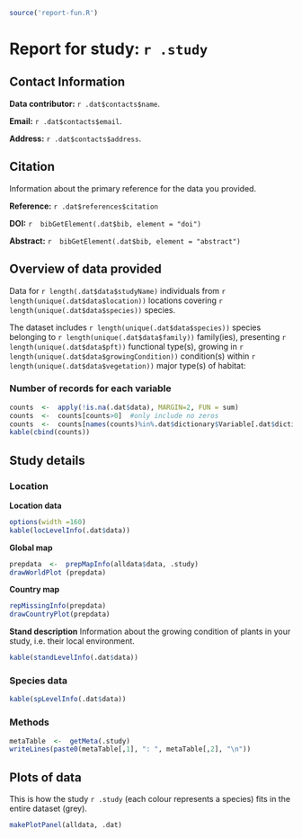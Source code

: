```r
source('report-fun.R')
```

# Report for study: `r .study`

## Contact Information

**Data contributor:** `r .dat$contacts$name`.

**Email:** `r .dat$contacts$email`.

**Address:** `r .dat$contacts$address`.

## Citation
Information about the primary reference for the data you provided.

**Reference:** `r .dat$references$citation`

**DOI:** `r  bibGetElement(.dat$bib, element = "doi")`

**Abstract:** `r  bibGetElement(.dat$bib, element = "abstract")`

## Overview of data provided

Data for `r length(.dat$data$studyName)` individuals from `r length(unique(.dat$data$location))` locations covering `r length(unique(.dat$data$species))` species.

The dataset includes `r length(unique(.dat$data$species))` species belonging to `r length(unique(.dat$data$family))` family(ies), presenting `r length(unique(.dat$data$pft))` functional type(s), growing in `r length(unique(.dat$data$growingCondition))` condition(s) within `r length(unique(.dat$data$vegetation))` major type(s) of habitat:


### Number of records for each variable

```r
counts  <-  apply(!is.na(.dat$data), MARGIN=2, FUN = sum)
counts  <-  counts[counts>0]  #only include no zeros
counts  <-  counts[names(counts)%in%.dat$dictionary$Variable[.dat$dictionary$Group=="tree"]]
kable(cbind(counts))
```


## Study details

### Location

**Location data**
```r
options(width =160)
kable(locLevelInfo(.dat$data))
```

**Global map**

```r
prepdata  <-  prepMapInfo(alldata$data, .study)
drawWorldPlot (prepdata)
```

**Country map**

```r
repMissingInfo(prepdata)
drawCountryPlot(prepdata)
```

**Stand description**
Information about the growing condition of plants in your study, i.e. their local environment.

```r
kable(standLevelInfo(.dat$data))
```

### Species data

```r
kable(spLevelInfo(.dat$data))
```

### Methods
```r
metaTable  <-  getMeta(.study)
writeLines(paste0(metaTable[,1], ": ", metaTable[,2], "\n"))
```

## Plots of data

This is how the study `r .study` (each colour represents a species) fits in the entire dataset (grey).

```r
makePlotPanel(alldata, .dat)
```
